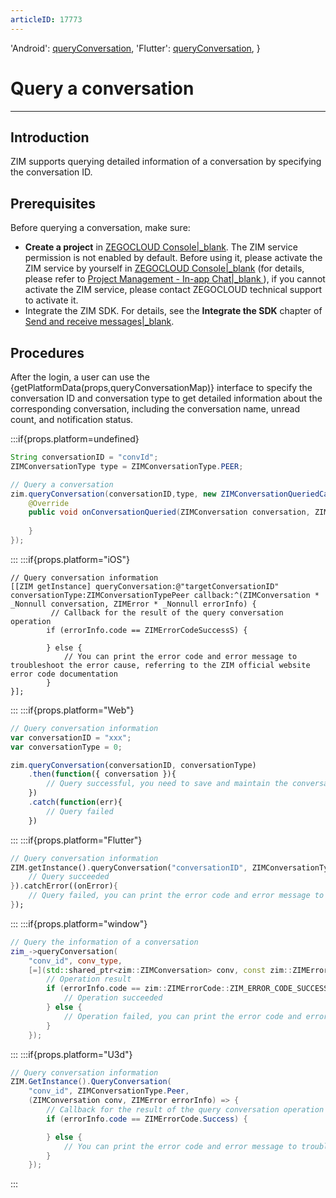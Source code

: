```yaml
---
articleID: 17773
---
```



  'Android': <a href='@queryConversation' target='_blank'>queryConversation</a>,
  'Flutter': <a href='https://pub.dev/documentation/zego_zim/latest/zego_zim/ZIM/queryConversation.html' target='_blank'>queryConversation</a>,
}

# Query a conversation

- - -

## Introduction

ZIM supports querying detailed information of a conversation by specifying the conversation ID.

## Prerequisites

Before querying a conversation, make sure:

- **Create a project** in [ZEGOCLOUD Console\|_blank](https://console.zegocloud.com). The ZIM service permission is not enabled by default. Before using it, please activate the ZIM service by yourself in [ZEGOCLOUD Console\|_blank](https://console.zegocloud.com) (for details, please refer to [Project Management - In-app Chat\|_blank ](#15174)), if you cannot activate the ZIM service, please contact ZEGOCLOUD technical support to activate it.
- Integrate the ZIM SDK. For details, see the **Integrate the SDK** chapter of [Send and receive messages\|_blank](!Implementation_of_sending_and_receiving).

## Procedures

After the login, a user can use the {getPlatformData(props,queryConversationMap)} interface to specify the conversation ID and conversation type to get detailed information about the corresponding conversation, including the conversation name, unread count, and notification status.

:::if{props.platform=undefined}
```java
String conversationID = "convId";
ZIMConversationType type = ZIMConversationType.PEER;

// Query a conversation
zim.queryConversation(conversationID,type, new ZIMConversationQueriedCallback() {
    @Override
    public void onConversationQueried(ZIMConversation conversation, ZIMError errorInfo) {
       
    }
});
```

:::
:::if{props.platform="iOS"}
```objc
// Query conversation information
[[ZIM getInstance] queryConversation:@"targetConversationID" conversationType:ZIMConversationTypePeer callback:^(ZIMConversation * _Nonnull conversation, ZIMError * _Nonnull errorInfo) {
         // Callback for the result of the query conversation operation
        if (errorInfo.code == ZIMErrorCodeSuccessS) {
            
        } else {
            // You can print the error code and error message to troubleshoot the error cause, referring to the ZIM official website error code documentation
        }
}];

```
:::
:::if{props.platform="Web"}
```javascript
// Query conversation information
var conversationID = "xxx";
var conversationType = 0;

zim.queryConversation(conversationID, conversationType)
    .then(function({ conversation }){
        // Query successful, you need to save and maintain the conversation object in the array
    })
    .catch(function(err){
        // Query failed
    })
```
:::
:::if{props.platform="Flutter"}
```dart
// Query conversation information
ZIM.getInstance().queryConversation("conversationID", ZIMConversationType.peer).then((value){
    // Query succeeded
}).catchError((onError){
    // Query failed, you can print the error code and error message to troubleshoot the error cause, refer to the ZIM official website error code documentation
});
```
:::
:::if{props.platform="window"}
```cpp
// Query the information of a conversation
zim_->queryConversation(
    "conv_id", conv_type,
    [=](std::shared_ptr<zim::ZIMConversation> conv, const zim::ZIMError &errorInfo) {
        // Operation result
        if (errorInfo.code == zim::ZIMErrorCode::ZIM_ERROR_CODE_SUCCESS) {
            // Operation succeeded
        } else {
            // Operation failed, you can print the error code and error message and troubleshoot the error by looking for the ZIM official error code documentation. 
        }
    });
```
:::
:::if{props.platform="U3d"}
```c#
// Query conversation information
ZIM.GetInstance().QueryConversation(
    "conv_id", ZIMConversationType.Peer,
    (ZIMConversation conv, ZIMError errorInfo) => {
        // Callback for the result of the query conversation operation
        if (errorInfo.code == ZIMErrorCode.Success) {

        } else {
            // You can print the error code and error message to troubleshoot the issue, refer to the ZIM official website error code documentation for troubleshooting
        }
    });
```
:::
